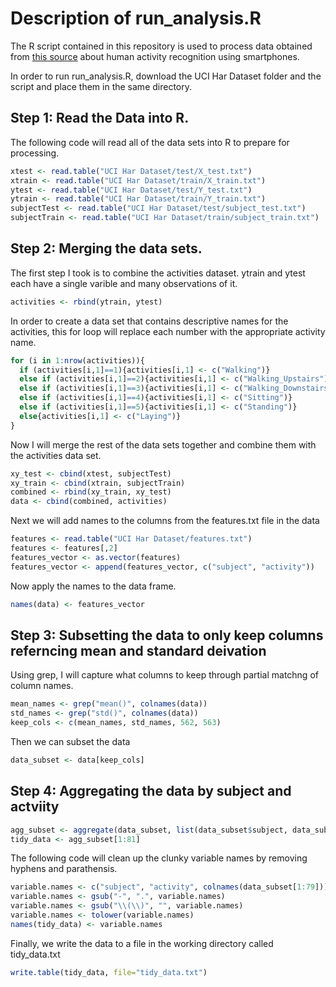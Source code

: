 # Description of run_analysis.R

The R script contained in this repository is used to process data obtained from
[this source](http://archive.ics.uci.edu/ml/datasets/Human+Activity+Recognition+Using+Smartphones ) about human activity recognition using smartphones. 

In order to run run_analysis.R, download the UCI Har Dataset folder and the script and place them in the same directory. 

## Step 1: Read the Data into R. 

The following code will read all of the data sets into R to prepare for processing. 
```r
xtest <- read.table("UCI Har Dataset/test/X_test.txt")
xtrain <- read.table("UCI Har Dataset/train/X_train.txt")
ytest <- read.table("UCI Har Dataset/test/Y_test.txt")
ytrain <- read.table("UCI Har Dataset/train/Y_train.txt")
subjectTest <- read.table("UCI Har Dataset/test/subject_test.txt")
subjectTrain <- read.table("UCI Har Dataset/train/subject_train.txt")
```
## Step 2: Merging the data sets. 
The first step I took is to combine the activities dataset. ytrain and ytest each have a single varible and many observations of it. 
```r
activities <- rbind(ytrain, ytest)
```

In order to create a data set that contains descriptive names for the activities, this for loop will replace each number with the appropriate activity name. 

```r
for (i in 1:nrow(activities)){
  if (activities[i,1]==1){activities[i,1] <- c("Walking")} 
  else if (activities[i,1]==2){activities[i,1] <- c("Walking_Upstairs")}
  else if (activities[i,1]==3){activities[i,1] <- c("Walking_Downstairs")}
  else if (activities[i,1]==4){activities[i,1] <- c("Sitting")}
  else if (activities[i,1]==5){activities[i,1] <- c("Standing")} 
  else{activities[i,1] <- c("Laying")}
}
```

Now I will merge the rest of the data sets together and combine them with the activities
data set. 

```r
xy_test <- cbind(xtest, subjectTest)
xy_train <- cbind(xtrain, subjectTrain)
combined <- rbind(xy_train, xy_test)
data <- cbind(combined, activities)
```

Next we will add names to the columns from the features.txt file in the data

```r
features <- read.table("UCI Har Dataset/features.txt")
features <- features[,2]
features_vector <- as.vector(features)
features_vector <- append(features_vector, c("subject", "activity"))
```

Now apply the names to the data frame.
```r
names(data) <- features_vector
```

## Step 3: Subsetting the data to only keep columns referncing mean and standard deivation

Using grep, I will capture what columns to keep through partial matchng of column names. 
```r
mean_names <- grep("mean()", colnames(data))
std_names <- grep("std()", colnames(data))
keep_cols <- c(mean_names, std_names, 562, 563)
```

Then we can subset the data
```r
data_subset <- data[keep_cols]
```

## Step 4: Aggregating the data by subject and actviity
```r
agg_subset <- aggregate(data_subset, list(data_subset$subject, data_subset$activity), FUN=mean)
tidy_data <- agg_subset[1:81]
```

The following code will clean up the clunky variable names by removing hyphens and parathensis. 

```r
variable.names <- c("subject", "activity", colnames(data_subset[1:79]))
variable.names <- gsub("-", ".", variable.names)
variable.names <- gsub("\\(\\)", "", variable.names)
variable.names <- tolower(variable.names)
names(tidy_data) <- variable.names
```

Finally, we write the data to a file in the working directory called tidy_data.txt
```r
write.table(tidy_data, file="tidy_data.txt")
```
